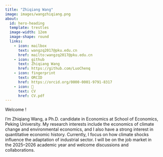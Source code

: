 ```yaml
---
title: "Zhiqiang Wang"
image: images/wangzhiqiang.png
about:
  id: hero-heading
  template: trestles
  image-width: 12em
  image-shape: round
  links:
    - icon: mailbox
      text: wangzq2017@pku.edu.cn
      href: mailto:wangzq2017@pku.edu.cn
    - icon: github
      text: Zhiqiang Wang
      href: https://github.com/LuoChenq
    - icon: fingerprint
      text: ORCID
      href: https://orcid.org/0000-0001-9791-8317
    - icon: 📝
      text: CV
      href: CV.pdf  
---
```


::: {#hero-heading}
Welcome !

I’m Zhiqiang Wang, a Ph.D. candidate in Economics at School of Economics, Peking University. My research interests include the economics of climate change and environmental economics, and I also have a strong interest in quantitative economic history. Currently, I focus on how climate shocks influence the adaptation of industrial sector. I will be on the job market in the 2025–2026 academic year and welcome discussions and collaborations.


:::
